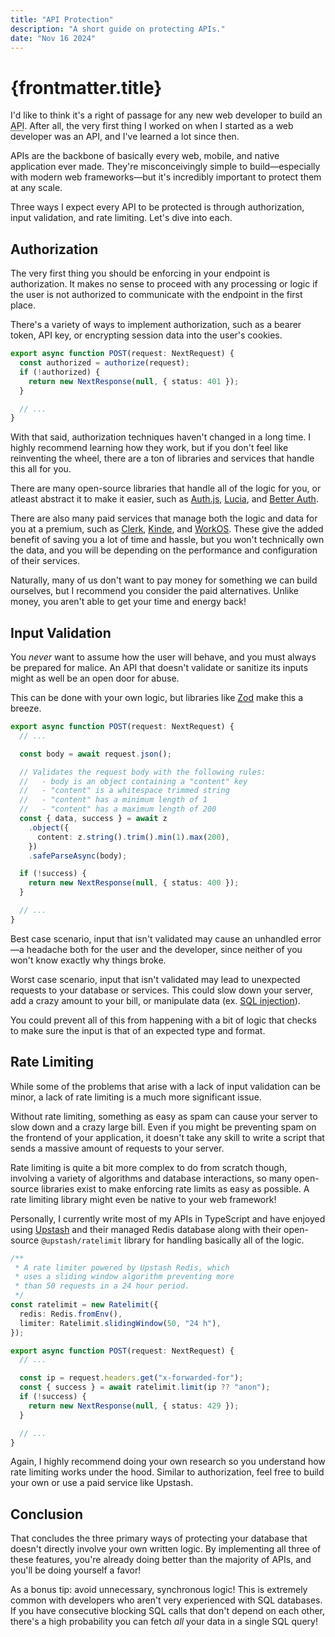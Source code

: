 ```yaml
---
title: "API Protection"
description: "A short guide on protecting APIs."
date: "Nov 16 2024"
---
```


# {frontmatter.title}

I'd like to think it's a right of passage for any new web developer to build an <abbr title="Application Programming Interface">API</abbr>. After all, the very first thing I worked on when I started as a web developer was an API, and I've learned a lot since then.

APIs are the backbone of basically every web, mobile, and native application ever made. They're misconceivingly simple to build—especially with modern web frameworks—but it's incredibly important to protect them at any scale.

Three ways I expect every API to be protected is through authorization, input validation, and rate limiting. Let's dive into each.

## Authorization

The very first thing you should be enforcing in your endpoint is authorization. It makes no sense to proceed with any processing or logic if the user is not authorized to communicate with the endpoint in the first place.

There's a variety of ways to implement authorization, such as a bearer token, API key, or encrypting session data into the user's cookies.

```ts
export async function POST(request: NextRequest) {
  const authorized = authorize(request);
  if (!authorized) {
    return new NextResponse(null, { status: 401 });
  }

  // ...
}
```

With that said, authorization techniques haven't changed in a long time. I highly recommend learning how they work, but if you don't feel like reinventing the wheel, there are a ton of libraries and services that handle this all for you.

There are many open-source libraries that handle all of the logic for you, or atleast abstract it to make it easier, such as [Auth.js](https://authjs.dev/), [Lucia](https://lucia-auth.com/), and [Better Auth](https://www.better-auth.com/).

There are also many paid services that manage both the logic and data for you at a premium, such as [Clerk](https://clerk.com/), [Kinde](https://kinde.com/), and [WorkOS](https://workos.com/). These give the added benefit of saving you a lot of time and hassle, but you won't technically own the data, and you will be depending on the performance and configuration of their services.

Naturally, many of us don't want to pay money for something we can build ourselves, but I recommend you consider the paid alternatives. Unlike money, you aren't able to get your time and energy back!

## Input Validation

You _never_ want to assume how the user will behave, and you must always be prepared for malice. An API that doesn't validate or sanitize its inputs might as well be an open door for abuse.

This can be done with your own logic, but libraries like [Zod](https://zod.dev/) make this a breeze.

```ts
export async function POST(request: NextRequest) {
  // ...

  const body = await request.json();

  // Validates the request body with the following rules:
  //   - body is an object containing a "content" key
  //   - "content" is a whitespace trimmed string
  //   - "content" has a minimum length of 1
  //   - "content" has a maximum length of 200
  const { data, success } = await z
    .object({
      content: z.string().trim().min(1).max(200),
    })
    .safeParseAsync(body);

  if (!success) {
    return new NextResponse(null, { status: 400 });
  }

  // ...
}
```

Best case scenario, input that isn't validated may cause an unhandled error—a headache both for the user and the developer, since neither of you won't know exactly why things broke.

Worst case scenario, input that isn't validated may lead to unexpected requests to your database or services. This could slow down your server, add a crazy amount to your bill, or manipulate data (ex. [SQL injection](https://owasp.org/www-community/attacks/SQL_Injection)).

You could prevent all of this from happening with a bit of logic that checks to make sure the input is that of an expected type and format.

## Rate Limiting

While some of the problems that arise with a lack of input validation can be minor, a lack of rate limiting is a much more significant issue.

Without rate limiting, something as easy as spam can cause your server to slow down and a crazy large bill. Even if you might be preventing spam on the frontend of your application, it doesn't take any skill to write a script that sends a massive amount of requests to your server.

Rate limiting is quite a bit more complex to do from scratch though, involving a variety of algorithms and database interactions, so many open-source libraries exist to make enforcing rate limits as easy as possible. A rate limiting library might even be native to your web framework!

Personally, I currently write most of my APIs in TypeScript and have enjoyed using [Upstash](https://upstash.com/) and their managed Redis database along with their open-source `@upstash/ratelimit` library for handling basically all of the logic.

```ts
/**
 * A rate limiter powered by Upstash Redis, which
 * uses a sliding window algorithm preventing more
 * than 50 requests in a 24 hour period.
 */
const ratelimit = new Ratelimit({
  redis: Redis.fromEnv(),
  limiter: Ratelimit.slidingWindow(50, "24 h"),
});

export async function POST(request: NextRequest) {
  // ...

  const ip = request.headers.get("x-forwarded-for");
  const { success } = await ratelimit.limit(ip ?? "anon");
  if (!success) {
    return new NextResponse(null, { status: 429 });
  }

  // ...
}
```

Again, I highly recommend doing your own research so you understand how rate limiting works under the hood. Similar to authorization, feel free to build your own or use a paid service like Upstash.

## Conclusion

That concludes the three primary ways of protecting your database that doesn't directly involve your own written logic. By implementing all three of these features, you're already doing better than the majority of APIs, and you'll be doing yourself a favor!

As a bonus tip: avoid unnecessary, synchronous logic! This is extremely common with developers who aren't very experienced with SQL databases. If you have consecutive blocking SQL calls that don't depend on each other, there's a high probability you can fetch _all_ your data in a single SQL query!
